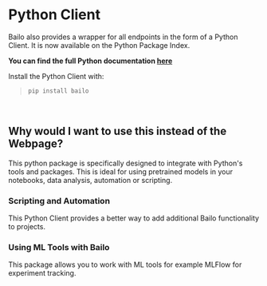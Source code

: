 
# Python Client

Bailo also provides a wrapper for all endpoints in the form of a Python Client. It is now available on the Python
Package Index.

**You can find the full Python documentation [here](../../python/index.html)**

Install the Python Client with:

> ```bash
> pip install bailo
> ```

<br />

## Why would I want to use this instead of the Webpage?

This python package is specifically designed to integrate with Python's tools and packages. This is ideal for using
pretrained models in your notebooks, data analysis, automation or scripting.

### Scripting and Automation

This Python Client provides a better way to add additional Bailo functionality to projects.

### Using ML Tools with Bailo

This package allows you to work with ML tools for example MLFlow for experiment tracking.

